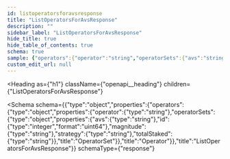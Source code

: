 ```yaml
---
id: listoperatorsforavsresponse
title: "ListOperatorsForAvsResponse"
description: ""
sidebar_label: "ListOperatorsForAvsResponse"
hide_title: true
hide_table_of_contents: true
schema: true
sample: {"operators":{"operator":"string","operatorSets":{"avs":"string","id":0,"magnitude":"string","strategy":"string","totalStaked":"string"}}}
custom_edit_url: null
---
```



<Heading
  as={"h1"}
  className={"openapi__heading"}
  children={"ListOperatorsForAvsResponse"}
>
</Heading>





<Schema
  schema={{"type":"object","properties":{"operators":{"type":"object","properties":{"operator":{"type":"string"},"operatorSets":{"type":"object","properties":{"avs":{"type":"string"},"id":{"type":"integer","format":"uint64"},"magnitude":{"type":"string"},"strategy":{"type":"string"},"totalStaked":{"type":"string"}},"title":"OperatorSet"}},"title":"Operator"}},"title":"ListOperatorsForAvsResponse"}}
  schemaType={"response"}
>
  
</Schema>
            